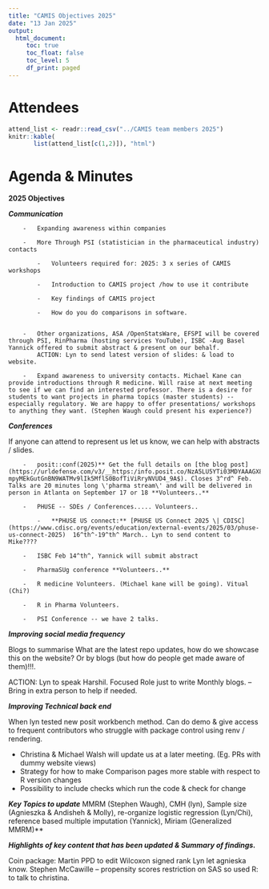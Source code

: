 ```yaml
---
title: "CAMIS Objectives 2025"
date: "13 Jan 2025"
output:
  html_document: 
     toc: true
     toc_float: false
     toc_level: 5
     df_print: paged
---
```


# Attendees

```r
attend_list <- readr::read_csv("../CAMIS team members 2025")
knitr::kable(
       list(attend_list[c(1,2)]), "html")
```

# Agenda & Minutes

**2025 Objectives**

***Communication***

```         
    -   Expanding awareness within companies

    -   More Through PSI (statistician in the pharmaceutical industry) contacts

        -   Volunteers required for: 2025: 3 x series of CAMIS workshops

        -   Introduction to CAMIS project /how to use it contribute
        
        -   Key findings of CAMIS project
        
        -   How do you do comparisons in software.


    -   Other organizations, ASA /OpenStatsWare, EFSPI will be covered through PSI, RinPharma (hosting services YouTube), ISBC -Aug Basel Yannick offered to submit abstract & present on our behalf.
        ACTION: Lyn to send latest version of slides: & load to website.

    -   Expand awareness to university contacts. Michael Kane can provide introductions through R medicine. Will raise at next meeting to see if we can find an interested professor. There is a desire for students to want projects in pharma topics (master students) -- especially regulatory. We are happy to offer presentations/ workshops to anything they want. (Stephen Waugh could present his experience?)
```

***Conferences***

If anyone can attend to represent us let us know, we can help with abstracts / slides.

```         
    -   posit::conf(2025)** Get the full details on [the blog post](https://urldefense.com/v3/__https:/info.posit.co/NzA5LU5YTi03MDYAAAGX8BSQdqgtSXVvlxo3uOEKf6cyZbztuQua15w8xXZxe1apl5i8EF9CsQLDaXVdqYXWvjSHzLo=__;!!GfteaDio!aUG_6o_VjPNuaS8HtZgYUS61J7SQrYdKV_-mpyMEkGutGnBN9WATMv9lIk5MflS0BofTiViRryNVUD4_9A$). Closes 3^rd^ Feb. Talks are 20 minutes long \'pharma stream\' and will be delivered in person in Atlanta on September 17 or 18 **Volunteers..**

    -   PHUSE -- SDEs / Conferences..... Volunteers..

        -   **PHUSE US connect:** [PHUSE US Connect 2025 \| CDISC](https://www.cdisc.org/events/education/external-events/2025/03/phuse-us-connect-2025)  16^th^-19^th^ March.. Lyn to send content to Mike????

    -   ISBC Feb 14^th^, Yannick will submit abstract

    -   PharmaSUg conference **Volunteers..**

    -   R medicine Volunteers. (Michael kane will be going). Vitual (Chi?)

    -   R in Pharma Volunteers.

    -   PSI Conference -- we have 2 talks.
```

***Improving social media frequency***

Blogs to summarise What are the latest repo updates, how do we showcase this on the website? Or by blogs (but how do people get made aware of them)!!!.

ACTION: Lyn to speak Harshil. Focused Role just to write Monthly blogs. -- Bring in extra person to help if needed.

***Improving Technical back end***

When lyn tested new posit workbench method. Can do demo & give access to frequent contributors who struggle with package control using renv / rendering.

-   Christina & Michael Walsh will update us at a later meeting. (Eg. PRs with dummy website views)
-   Strategy for how to make Comparison pages more stable with respect to R version changes
-   Possibility to include checks which run the code & check for change

***Key Topics to update*** MMRM (Stephen Waugh), CMH (lyn), Sample size (Agnieszka & Andisheh & Molly), re-organize logistic regression (Lyn/Chi), reference based multiple imputation (Yannick), Miriam (Generalized MMRM)\*\*

***Highlights of key content that has been updated & Summary of findings.***

Coin package: Martin PPD to edit Wilcoxon signed rank Lyn let agnieska know. Stephen McCawille -- propensity scores restriction on SAS so used R: to talk to christina.
